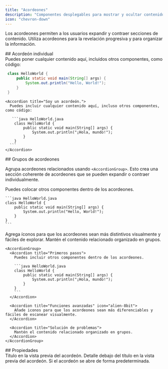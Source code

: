 ```yaml
---
title: "Acordeones"
description: "Componentes desplegables para mostrar y ocultar contenido"
icon: "chevron-down"
---
```



Los acordeones permiten a los usuarios expandir y contraer secciones de contenido. Utiliza acordeones para la revelación progresiva y para organizar la información.


<div id="single-accordion">
  ## Acordeón individual
</div>

<Accordion title="Soy un acordeón.">
  Puedes poner cualquier contenido aquí, incluidos otros componentes, como código:

  ```java HelloWorld.java
   class HelloWorld {
       public static void main(String[] args) {
           System.out.println("Hello, World!");
       }
   }
  ```
</Accordion>

````mdx Ejemplo de acordeón
<Accordion title="Soy un acordeón.">
  Puedes incluir cualquier contenido aquí, incluso otros componentes, como código:

   ```java HelloWorld.java
    class HelloWorld {
        public static void main(String[] args) {
            System.out.println("¡Hola, mundo!");
        }
    }
  ```
</Accordion>
````


<div id="accordion-groups">
  ## Grupos de acordeones
</div>

Agrupa acordeones relacionados usando `<AccordionGroup>`. Esto crea una sección coherente de acordeones que se pueden expandir o contraer individualmente.

<AccordionGroup>
  <Accordion title="Primeros pasos">
    Puedes colocar otros componentes dentro de los acordeones.

    ```java HelloWorld.java
    class HelloWorld {
        public static void main(String[] args) {
            System.out.println("Hello, World!");
        }
    }
    ```
  </Accordion>

  <Accordion title="Funciones avanzadas" icon="bot">
    Agrega íconos para que los acordeones sean más distintivos visualmente y fáciles de explorar.
  </Accordion>

  <Accordion title="Solución de problemas">
    Mantén el contenido relacionado organizado en grupos.
  </Accordion>
</AccordionGroup>

````mdx Ejemplo de grupo de acordeones
<AccordionGroup>
  <Accordion title="Primeros pasos">
    Puedes incluir otros componentes dentro de los acordeones.

    ```java HelloWorld.java
    class HelloWorld {
        public static void main(String[] args) {
            System.out.println("¡Hola, mundo!");
        }
    }
    ```
  </Accordion>

  <Accordion title="Funciones avanzadas" icon="alien-8bit">
    Añade iconos para que los acordeones sean más diferenciables y fáciles de escanear visualmente.
  </Accordion>

  <Accordion title="Solución de problemas">
    Mantén el contenido relacionado organizado en grupos.
  </Accordion>
</AccordionGroup>
````


<div id="properties">
  ## Propiedades
</div>

<ResponseField name="title" type="string" required>
  Título en la vista previa del acordeón.
</ResponseField>

<ResponseField name="description" type="string">
  Detalle debajo del título en la vista previa del acordeón.
</ResponseField>

<ResponseField name="defaultOpen" type="boolean" default="false">
  Si el acordeón se abre de forma predeterminada.
</ResponseField>

<IconsOptional />
